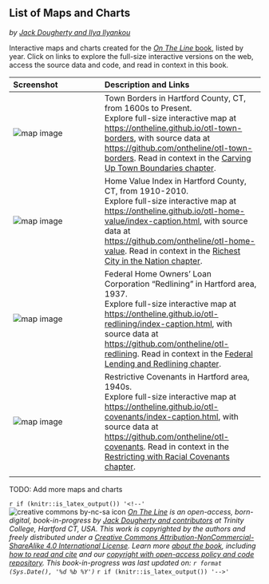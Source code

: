 ## List of Maps and Charts {#maps-and-charts}
*by [Jack Dougherty and Ilya Ilyankou](authors-and-contributors.html)*

Interactive maps and charts created for the [*On The Line* book](http://ontheline.trincoll.edu), listed by year. Click on links to explore the full-size interactive versions on the web, access the source data and code, and read in context in this book.

| Screenshot | Description and Links |
|:---|:------|
| ![map image](images/1600s-otl-town-borders.jpg) | Town Borders in Hartford County, CT, from 1600s to Present.</br>  Explore full-size interactive map at <https://ontheline.github.io/otl-town-borders>, with source data at <https://github.com/ontheline/otl-town-borders>. Read in context in the [Carving Up Town Boundaries chapter](carving.html). |
| ![map image](images/1910-2010-otl-home-value.jpg) | Home Value Index in Hartford County, CT, from 1910-2010.</br>  Explore full-size interactive map at <https://ontheline.github.io/otl-home-value/index-caption.html>, with source data at <https://github.com/ontheline/otl-home-value>. Read in context in the [Richest City in the Nation chapter](richest.html). |
| ![map image](images/1937-otl-redlining.png) | Federal Home Owners' Loan Corporation "Redlining" in Hartford area, 1937.</br> Explore full-size interactive map at <https://ontheline.github.io/otl-redlining/index-caption.html>, with source data at <https://github.com/ontheline/otl-redlining>. Read in context in the [Federal Lending and Redlining chapter](lending.html). |
| ![map image](images/1940-otl-covenants.png) | Restrictive Covenants in Hartford area, 1940s.</br> Explore full-size interactive map at <https://ontheline.github.io/otl-covenants/index-caption.html>, with source data at <https://github.com/ontheline/otl-covenants>. Read in context in the [Restricting with Racial Covenants chapter](restricting.html).|
|   |   |

TODO: Add more maps and charts


`r if (knitr::is_latex_output()) '<!--'`
![creative commons by-nc-sa icon](images/cc-by-nc-sa-88x31.png) *[On The Line](http://ontheline.trincoll.edu) is an open-access, born-digital, book-in-progress by [Jack Dougherty and contributors](authors-and-contributors.html) at Trinity College, Hartford CT, USA. This work is copyrighted by the authors and freely distributed under a [Creative Commons Attribution-NonCommercial-ShareAlike 4.0 International License](http://creativecommons.org/licenses/by-nc-sa/4.0/). Learn more [about the book](about-the-book.html), including [how to read and cite](how-to-read-and-cite.html) and our [copyright with open-access policy and code repository](copyright-with-open-access.html). This book-in-progress was last updated on: `r format (Sys.Date(), '%d %b %Y')`*
`r if (knitr::is_latex_output()) '-->'`
